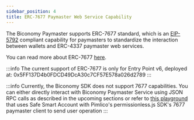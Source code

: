 ```yaml
---
sidebar_position: 4
title: ERC-7677 Paymaster Web Service Capability
---
```


The Biconomy Paymaster supports ERC-7677 standard, which is an [EIP-5792](https://eips.ethereum.org/EIPS/eip-5792) compliant capability for paymasters
to standardize the interaction between wallets and ERC-4337 paymaster web services.

You can read more about ERC-7677 [here](https://eips.ethereum.org/EIPS/eip-7677).

:::info
The current support of ERC-7677 is only for Entry Point v6, deployed at: 0x5FF137D4b0FDCD49DcA30c7CF57E578a026d2789
:::

:::info
Currently, the Biconomy SDK does not support 7677 capabilities. You can either directly interact with
Biconomy Paymaster Service using JSON RPC calls as described in the upcoming sections
or refer to [this playground](https://github.com/arcticfloyd1984/7677-playground) that uses
Safe Smart Account with Pimlico's permissionless.js SDK's 7677 paymaster client to send user operation
:::


